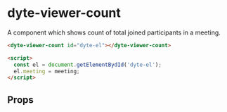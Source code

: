 # dyte-viewer-count

A component which shows count of total joined participants in a meeting.

```html
<dyte-viewer-count id="dyte-el"></dyte-viewer-count>

<script>
  const el = document.getElementBydId('dyte-el');
  el.meeting = meeting;
</script>
```

## Props

<PropsTable of="dyte-viewer-count" />
